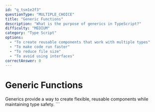 ```yaml
---
id: "q_tsm1e2f3"
questionType: "MULTIPLE_CHOICE"
title: "Generic Functions"
description: "What is the purpose of generics in TypeScript?"
difficulty: "MEDIUM"
category: "Type Script"
options:
  - "To create reusable components that work with multiple types"
  - "To make code run faster"
  - "To reduce file size"
  - "To avoid using interfaces"
correctAnswer: 0
---
```


# Generic Functions

Generics provide a way to create flexible, reusable components while maintaining type safety.
\`\`\`
